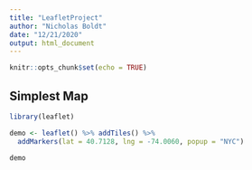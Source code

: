 ```yaml
---
title: "LeafletProject"
author: "Nicholas Boldt"
date: "12/21/2020"
output: html_document
---
```


```r
knitr::opts_chunk$set(echo = TRUE)
```

## Simplest Map

```r
library(leaflet)

demo <- leaflet() %>% addTiles() %>%
  addMarkers(lat = 40.7128, lng = -74.0060, popup = "NYC")

demo
```
